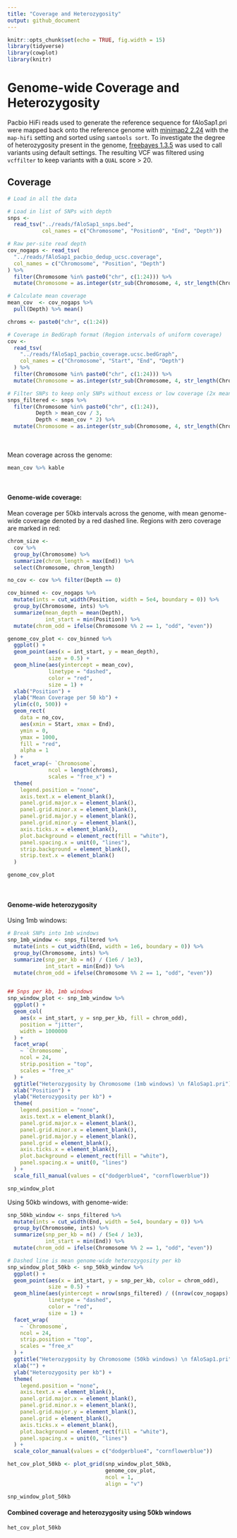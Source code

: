 ```yaml
---
title: "Coverage and Heterozygosity"
output: github_document
---
```


```r
knitr::opts_chunk$set(echo = TRUE, fig.width = 15)
library(tidyverse)
library(cowplot)
library(knitr)
```

# Genome-wide Coverage and Heterozygosity  

Pacbio HiFi reads used to generate the reference sequence for fAloSap1.pri were mapped back onto the reference genome with [minimap2 2.24](https://github.com/lh3/minimap2) with the `map-hifi` setting and sorted using `samtools sort`. To investigate the degree of heterozygosity present in the genome, [freebayes 1.3.5](https://github.com/freebayes/freebayes) was used to call variants using default settings. The resulting VCF was filtered using `vcffilter` to keep variants with a `QUAL` score > 20. 

## Coverage

```r
# Load in all the data

# Load in list of SNPs with depth
snps <-
  read_tsv("../reads/fAloSap1_snps.bed",
           col_names = c("Chromosome", "Position0", "End", "Depth"))

# Raw per-site read depth
cov_nogaps <- read_tsv(
  "../reads/fAloSap1_pacbio_dedup_ucsc.coverage",
  col_names = c("Chromosome", "Position", "Depth")
) %>%
  filter(Chromosome %in% paste0("chr", c(1:24))) %>%
  mutate(Chromosome = as.integer(str_sub(Chromosome, 4, str_length(Chromosome))))

# Calculate mean coverage
mean_cov  <- cov_nogaps %>%
  pull(Depth) %>% mean()

chroms <- paste0("chr", c(1:24))

# Coverage in BedGraph format (Region intervals of uniform coverage)
cov <-
  read_tsv(
    "../reads/fAloSap1_pacbio_coverage.ucsc.bedGraph",
    col_names = c("Chromosome", "Start", "End", "Depth")
  ) %>%
  filter(Chromosome %in% paste0("chr", c(1:24))) %>%
  mutate(Chromosome = as.integer(str_sub(Chromosome, 4, str_length(Chromosome))))

# Filter SNPs to keep only SNPs without excess or low coverage (2x mean coverage, 1/3x coverage)
snps_filtered <- snps %>%
  filter(Chromosome %in% paste0("chr", c(1:24)),
         Depth > mean_cov / 3,
         Depth < mean_cov * 2) %>%
  mutate(Chromosome = as.integer(str_sub(Chromosome, 4, str_length(Chromosome))))

```
<br>  
Mean coverage across the genome:
```r
mean_cov %>% kable
```
<br>  

#### Genome-wide coverage:  
Mean coverage per 50kb intervals across the genome, with mean genome-wide coverage denoted by a red dashed line. Regions with zero coverage are marked in red:
```r
chrom_size <-
  cov %>%
  group_by(Chromosome) %>%
  summarize(chrom_length = max(End)) %>%
  select(Chromosome, chrom_length)

no_cov <- cov %>% filter(Depth == 0)

cov_binned <- cov_nogaps %>%
  mutate(ints = cut_width(Position, width = 5e4, boundary = 0)) %>%
  group_by(Chromosome, ints) %>%
  summarize(mean_depth = mean(Depth),
            int_start = min(Position)) %>%
  mutate(chrom_odd = ifelse(Chromosome %% 2 == 1, "odd", "even"))

genome_cov_plot <- cov_binned %>%
  ggplot() +
  geom_point(aes(x = int_start, y = mean_depth),
             size = 0.5) +
  geom_hline(aes(yintercept = mean_cov),
             linetype = "dashed",
             color = "red",
             size = 1) +
  xlab("Position") +
  ylab("Mean Coverage per 50 kb") +
  ylim(c(0, 500)) +
  geom_rect(
    data = no_cov,
    aes(xmin = Start, xmax = End),
    ymin = 0,
    ymax = 1000,
    fill = "red",
    alpha = 1
  ) +
  facet_wrap(~ `Chromosome`,
             ncol = length(chroms),
             scales = "free_x") +
  theme(
    legend.position = "none",
    axis.text.x = element_blank(),
    panel.grid.major.x = element_blank(),
    panel.grid.minor.x = element_blank(),
    panel.grid.major.y = element_blank(),
    panel.grid.minor.y = element_blank(),
    axis.ticks.x = element_blank(),
    plot.background = element_rect(fill = "white"),
    panel.spacing.x = unit(0, "lines"),
    strip.background = element_blank(),
    strip.text.x = element_blank()
  )

genome_cov_plot
```
<br>  

#### Genome-wide heterozygosity  

Using 1mb windows:
```r
# Break SNPs into 1mb windows
snp_1mb_window <- snps_filtered %>%
  mutate(ints = cut_width(End, width = 1e6, boundary = 0)) %>%
  group_by(Chromosome, ints) %>%
  summarize(snp_per_kb = n() / (1e6 / 1e3),
            int_start = min(End)) %>%
  mutate(chrom_odd = ifelse(Chromosome %% 2 == 1, "odd", "even"))


## Snps per kb, 1mb windows
snp_window_plot <- snp_1mb_window %>%
  ggplot() +
  geom_col(
    aes(x = int_start, y = snp_per_kb, fill = chrom_odd),
    position = "jitter",
    width = 1000000
  ) +
  facet_wrap(
    ~ `Chromosome`,
    ncol = 24,
    strip.position = "top",
    scales = "free_x"
  ) +
  ggtitle("Heterozygosity by Chromosome (1mb windows) \n fAloSap1.pri") +
  xlab("Position") +
  ylab("Heterozygosity per kb") +
  theme(
    legend.position = "none",
    axis.text.x = element_blank(),
    panel.grid.major.x = element_blank(),
    panel.grid.minor.x = element_blank(),
    panel.grid.major.y = element_blank(),
    panel.grid = element_blank(),
    axis.ticks.x = element_blank(),
    plot.background = element_rect(fill = "white"),
    panel.spacing.x = unit(0, "lines")
  ) +
  scale_fill_manual(values = c("dodgerblue4", "cornflowerblue"))

snp_window_plot
```

Using 50kb windows, with genome-wide:

```r
snp_50kb_window <- snps_filtered %>%
  mutate(ints = cut_width(End, width = 5e4, boundary = 0)) %>%
  group_by(Chromosome, ints) %>%
  summarize(snp_per_kb = n() / (5e4 / 1e3),
            int_start = min(End)) %>%
  mutate(chrom_odd = ifelse(Chromosome %% 2 == 1, "odd", "even"))

# Dashed line is mean genome-wide heterozygosity per kb
snp_window_plot_50kb <- snp_50kb_window %>%
  ggplot() +
  geom_point(aes(x = int_start, y = snp_per_kb, color = chrom_odd),
             size = 0.5) +
  geom_hline(aes(yintercept = nrow(snps_filtered) / ((nrow(cov_nogaps) - sum(no_cov$End - no_cov$Start)) / 1000)),
             linetype = "dashed",
             color = "red",
             size = 1) +
  facet_wrap(
    ~ `Chromosome`,
    ncol = 24,
    strip.position = "top",
    scales = "free_x"
  ) +
  ggtitle("Heterozygosity by Chromosome (50kb windows) \n fAloSap1.pri") +
  xlab("") +
  ylab("Heterozygosity per kb") +
  theme(
    legend.position = "none",
    axis.text.x = element_blank(),
    panel.grid.major.x = element_blank(),
    panel.grid.minor.x = element_blank(),
    panel.grid.major.y = element_blank(),
    panel.grid = element_blank(),
    axis.ticks.x = element_blank(),
    plot.background = element_rect(fill = "white"),
    panel.spacing.x = unit(0, "lines")
  ) +
  scale_color_manual(values = c("dodgerblue4", "cornflowerblue"))

het_cov_plot_50kb <- plot_grid(snp_window_plot_50kb,
                               genome_cov_plot,
                               ncol = 1,
                               align = "v")

snp_window_plot_50kb
```

#### Combined coverage and heterozygosity using 50kb windows

```r
het_cov_plot_50kb
```



